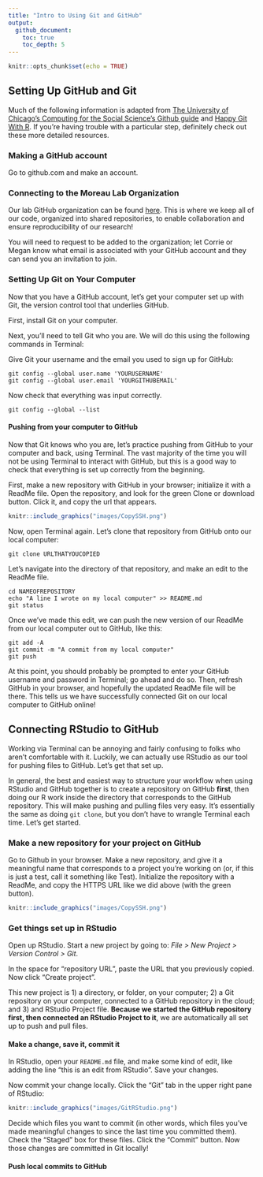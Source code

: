 ```yaml
---
title: "Intro to Using Git and GitHub"
output: 
  github_document:
    toc: true
    toc_depth: 5
---
```


```r
knitr::opts_chunk$set(echo = TRUE)
```

## Setting Up GitHub and Git
Much of the following information is adapted from [The University of Chicago's Computing for the Social Science's Github guide](https://cfss.uchicago.edu/setup/github/) and [Happy Git With R ](https://happygitwithr.com/install-git.html). If you're having trouble with a particular step, definitely check out these more detailed resources. 

### Making a GitHub account
Go to github.com and make an account. 

### Connecting to the Moreau Lab Organization 
Our lab GitHub organization can be found [here](https://github.com/Moreau-Lab). This is where we keep all of our code, organized into shared repositories, to enable collaboration and ensure reproducibility of our research!

You will need to request to be added to the organization; let Corrie or Megan know what email is associated with your GitHub account and they can send you an invitation to join. 

### Setting Up Git on Your Computer 
Now that you have a GitHub account, let's get your computer set up with Git, the version control tool that underlies GitHub. 

First, install Git on your computer. 

Next, you'll need to tell Git who you are. We will do this using the following commands in Terminal:

Give Git your username and the email you used to sign up for GitHub:
```
git config --global user.name 'YOURUSERNAME'
git config --global user.email 'YOURGITHUBEMAIL'
```
Now check that everything was input correctly.
```
git config --global --list
```

#### Pushing from your computer to GitHub
Now that Git knows who you are, let's practice pushing from GitHub to your computer and back, using Terminal. The vast majority of the time you will not be using Terminal to interact with GitHub, but this is a good way to check that everything is set up correctly from the beginning. 

First, make a new repository with GitHub in your browser; initialize it with a ReadMe file. Open the repository, and look for the green Clone or download button. Click it, and copy the url that appears. 
```r
knitr::include_graphics("images/CopySSH.png")
```

Now, open Terminal again. Let's clone that repository from GitHub onto our local computer:
```
git clone URLTHATYOUCOPIED
```
Let's navigate into the directory of that repository, and make an edit to the ReadMe file. 
```
cd NAMEOFREPOSITORY
echo "A line I wrote on my local computer" >> README.md
git status
```

Once we've made this edit, we can push the new version of our ReadMe from our local computer out to GitHub, like this:
```
git add -A
git commit -m "A commit from my local computer"
git push
```

At this point, you should probably be prompted to enter your GitHub username and password in Terminal; go ahead and do so. Then, refresh GitHub in your browser, and hopefully the updated ReadMe file will be there. This tells us we have successfully connected Git on our local computer to GitHub online!

## Connecting RStudio to GitHub
Working via Terminal can be annoying and fairly confusing to folks who aren't comfortable with it. Luckily, we can actually use RStudio as our tool for pushing files to GitHub. Let's get that set up. 

In general, the best and easiest way to structure your workflow when using RStudio and GitHub together is to create a repository on GitHub **first**, then doing our R work inside the directory that corresponds to the GitHub repository. This will make pushing and pulling files very easy. It's essentially the same as doing ```git clone```, but you don't have to wrangle Terminal each time. Let's get started. 

### Make a new repository for your project on GitHub
Go to Github in your browser. Make a new repository, and give it a meaningful name that corresponds to a project you're working on (or, if this is just a test, call it something like Test). Initialize the repository with a ReadMe, and copy the HTTPS URL like we did above (with the green button).

```r
knitr::include_graphics("images/CopySSH.png")
```

### Get things set up in RStudio
Open up RStudio. Start a new project by going to:
*File > New Project > Version Control > Git*.

In the space for "repository URL", paste the URL that you previously copied. Now click "Create project". 

This new project is 1) a directory, or folder, on your computer; 2) a Git repository on your computer, connected to a GitHub repository in the cloud; and 3) and RStudio Project file. **Because we started the GitHub repository first, then connected an RStudio Project to it**, we are automatically all set up to push and pull files.

#### Make a change, save it, commit it
In RStudio, open your ```README.md``` file, and make some kind of edit, like adding the line "this is an edit from RStudio". Save your changes. 

Now commit your change locally. Click the "Git" tab in the upper right pane of RStudio:
```r
knitr::include_graphics("images/GitRStudio.png")
```

Decide which files you want to commit (in other words, which files you've made meaningful changes to since the last time you committed them). Check the "Staged" box for these files. Click the "Commit" button. Now those changes are committed in Git locally!

#### Push local commits to GitHub
